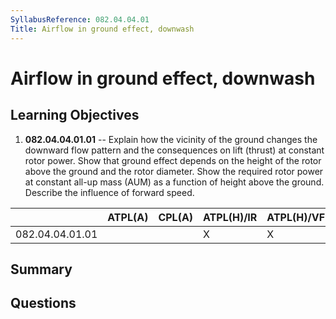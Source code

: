 ```yaml
---
SyllabusReference: 082.04.04.01
Title: Airflow in ground effect, downwash
---
```


# Airflow in ground effect, downwash

## Learning Objectives

1. **082.04.04.01.01** -- Explain how the vicinity of the ground changes the
   downward flow pattern and the consequences on lift (thrust) at constant rotor
   power. Show that ground effect depends on the height of the rotor above the
   ground and the rotor diameter. Show the required rotor power at constant
   all-up mass (AUM) as a function of height above the ground. Describe the
   influence of forward speed.

|                 | ATPL(A) | CPL(A) | ATPL(H)/IR | ATPL(H)/VFR | CPL(H) | IR  | CBIR(A) |
| --------------- | ------- | ------ | ---------- | ----------- | ------ | --- | ------- |
| 082.04.04.01.01 |         |        | X          | X           | X      |     |         |

## Summary

## Questions
